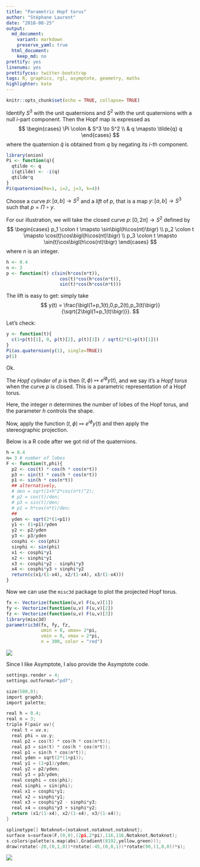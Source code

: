 ```yaml
---
title: "Parametric Hopf torus"
author: "Stéphane Laurent"
date: "2018-08-25"
output:
  md_document:
    variant: markdown
    preserve_yaml: true
  html_document:
    keep_md: no
prettify: yes
linenums: yes
prettifycss: twitter-bootstrap
tags: R, graphics, rgl, asymptote, geometry, maths
highlighter: kate
---
```



```r
knitr::opts_chunk$set(echo = TRUE, collapse= TRUE)
```

Identify $S^3$ with the unit quaternions and $S^2$ with the unit quaternions 
with a null $i$-part component. 
Then the Hopf map is expressed as 
$$
\begin{cases} \Pi \colon & S^3  \to S^2 \\ 
& q  \mapsto \tilde{q} q \end{cases}
$$
where the quaternion $\tilde{q}$ is obtained from $q$ by negating its $i$-th 
component.

```r
library(onion)
Pi <- function(q){
  qtilde <- q
  i(qtilde) <- -i(q)
  qtilde*q
}
Pi(quaternion(Re=1, i=2, j=3, k=4))
```


Choose a curve $p \colon [a,b] \to S^2$ and a *lift* of $p$, that is a map 
$y \colon [a,b] \to S^3$ such that $p = \Pi \circ y$.

For our illustration, we will take the closed curve 
$p \colon [0,2\pi] \to S^2$ defined by
$$
\begin{cases}
p_1 \colon t \mapsto \sin\bigl(h\cos(nt)\bigr) \\
p_2 \colon t \mapsto \cos(t)\cos\bigl(h\cos(nt)\bigr) \\
p_3 \colon t \mapsto \sin(t)\cos\bigl(h\cos(nt)\bigr)
\end{cases}
$$
where $n$ is an integer.

```r
h <- 0.4
n <- 3
p <- function(t) c(sin(h*cos(n*t)),
                    cos(t)*cos(h*cos(n*t)),
                    sin(t)*cos(h*cos(n*t)))
```

The lift is easy to get: simply take 
$$
y(t) = \frac{\bigl(1+p_1(t),0,p_2(t),p_3(t)\bigr)}{\sqrt{2\bigl(1+p_1(t)\bigr)}}.
$$ 

Let's check:

```r
y <- function(t){
  c(1+p(t)[1], 0, p(t)[2], p(t)[3]) / sqrt(2*(1+p(t)[1]))
}
Pi(as.quaternion(y(1), single=TRUE))
p(1)
```

Ok.

The *Hopf cylinder* of $p$ is then $(t,\phi) \mapsto e^{i\phi}y(t)$, and we 
say it's a *Hopf torus* when the curve $p$ is closed. 
This is a parametric representation of a Hopf torus.

Here, the integer $n$ determines the number of lobes of the Hopf torus, and  
the parameter $h$ controls the shape.

Now, apply the function $(t,\phi) \mapsto e^{i\phi}y(t)$ and then apply the  
stereographic projection. 

Below is a R code after we got rid of the quaternions.

```r
h = 0.4
n= 3 # number of lobes
F <- function(t,phi){
  p2 <- cos(t) * cos(h * cos(n*t))
  p3 <- sin(t) * cos(h * cos(n*t))
  p1 <- sin(h * cos(n*t))
  ## alternatively, 
  # den = sqrt(1+h^2*cos(n*t)^2);
  # p2 = cos(t)/den;
  # p3 = sin(t)/den;
  # p1 = h*cos(n*t)/den;
  ##
  yden <- sqrt(2*(1+p1))
  y1 <- (1+p1)/yden
  y2 <- p2/yden
  y3 <- p3/yden
  cosphi <- cos(phi)
  sinphi <- sin(phi)
  x1 <- cosphi*y1
  x2 <- sinphi*y1
  x3 <- cosphi*y2 - sinphi*y3
  x4 <- cosphi*y3 + sinphi*y2  
  return(c(x1/(1-x4), x2/(1-x4), x3/(1-x4)))
}
```

Now we can use the `misc3d` package to plot the projected Hopf torus.

```r
fx <- Vectorize(function(u,v) F(u,v)[1])
fy <- Vectorize(function(u,v) F(u,v)[2])
fz <- Vectorize(function(u,v) F(u,v)[3])
library(misc3d)
parametric3d(fx, fy, fz, 
             umin = 0, umax= 2*pi, 
             vmin = 0, vmax = 2*pi, 
             n = 300, color = "red")
```

![](figures/HopfTorus_blog.png)


Since I like Asymptote, I also provide the Asymptote code.

```c
settings.render = 4;
settings.outformat="pdf";

size(500,0);
import graph3;
import palette;

real h = 0.4;
real n = 3;
triple F(pair uv){
  real t = uv.x;
  real phi = uv.y;
  real p2 = cos(t) * cos(h * cos(n*t));
  real p3 = sin(t) * cos(h * cos(n*t));
  real p1 = sin(h * cos(n*t));
  real yden = sqrt(2*(1+p1));
  real y1 = (1+p1)/yden;
  real y2 = p2/yden;
  real y3 = p3/yden;
  real cosphi = cos(phi);
  real sinphi = sin(phi);
  real x1 = cosphi*y1;
  real x2 = sinphi*y1;
  real x3 = cosphi*y2 - sinphi*y3;
  real x4 = cosphi*y3 + sinphi*y2;  
  return (x1/(1-x4), x2/(1-x4), x3/(1-x4));
}

splinetype[] Notaknot={notaknot,notaknot,notaknot};
surface s=surface(F,(0,0),(2pi,2*pi),116,116,Notaknot,Notaknot);
s.colors(palette(s.map(abs),Gradient(8192,yellow,green)));
draw(rotate(-20,(0,1,0))*rotate(-45,(0,0,1))*rotate(90,(1,0,0))*s);
```

![](figures/HopfTorusParametric00_k1_R.png)
